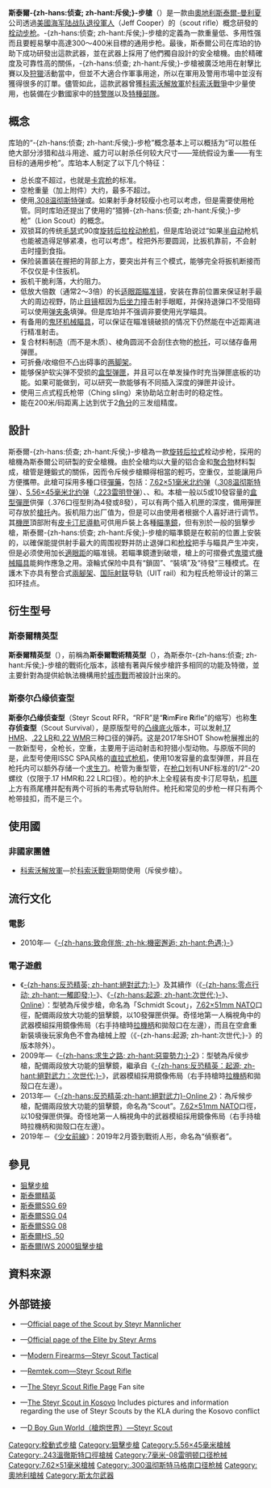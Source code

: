 {{noteTA
|G1=軍事
|G2=長度單位
|G3=Firearms
}}
{{Infobox Weapon
|image= File:Steyr-Scout.jpg
|image_size= 300px
|caption= 斯泰爾-{zh-hans:侦查; zh-hant:斥侯;}-步槍
|origin= {{flagcountry|Austria}}
|manufacturer=[[斯泰爾-曼利夏|斯泰爾-曼利夏]]
|wars=[[科索沃戰爭|科索沃戰爭]]
|name= 斯泰爾-{zh-hans:侦查; zh-hant:斥侯;}-步槍
|type= [[手動槍機|栓式步槍]]
|design_date= 1980年代
|production_date= 1983年－
|used_by= [[科索沃解放軍|科索沃解放軍]]
|cartridge= [[5.56×45mm_NATO|5.56×45毫米NATO]]、[[7.62×51mm_NATO|7.62×51毫米NATO]]、{{tsl|en|.243 Winchester|.243温徹斯特}}、{{tsl|en|7mm-08 Remington|7毫米-08雷明登}}、[[.300溫徹斯特麥格農|.300溫徹斯特麥格農]]、{{tsl|en|.376 Steyr|.376斯泰爾}}
|is_ranged=yes
|length= 103.9厘米（40.9英吋）
|part_length= 415毫米（16.3英吋）
|weight= 空槍（沒有瞄準鏡）：3.3公斤（7.28 [[磅|磅]]）
|mode= {{tsl|en|Repeating rifle|連發步槍|連發}}
|action= [[手動槍機|旋轉後拉式槍機]]
|sights= 瞄準鏡<br/>[[機械瞄具#鬼環|鬼環]]式[[機械瞄具|機械瞄具]]
|feed= -{}-
*.376 steyr：4、8發[[彈匣|彈匣]]
*其他：5、10發[[彈匣|彈匣]]
}}

'''斯泰爾-{zh-hans:侦查; zh-hant:斥侯;}-步槍'''（'''{{lang|en|Steyr Scout}}'''）是一款由[[奧地利|奧地利]][[斯泰爾-曼利夏|斯泰爾-曼利夏]]公司透過[[美國|美國]][[海军陆战队|海军陆战队]][[退役軍人|退役軍人]]{{Link-en|傑夫·庫珀|Jeff Cooper}}（Jeff Cooper）的{{Link-en|斥侯步槍|Scout rifle|-{zh-hans:侦查; zh-hant:斥侯;}-步槍}}（scout rifle）概念研發的[[手动枪机#栓动式枪机|栓动]][[步枪|步枪]]。-{zh-hans:侦查; zh-hant:斥侯;}-步槍的定義為一款重量低、多用性强而且要輕易擊中高達300～400米目標的通用步枪。最後，斯泰爾公司在库珀的协助下成功研發出這款武器，並在武器上採用了他們獨自設計的安全槍機。由於精確度及可靠性高的關係，-{zh-hans:侦查; zh-hant:斥侯;}-步槍被廣泛地用在射擊比賽以及[[狩獵|狩獵]]活動當中，但並不大適合作軍事用途，所以在軍用及警用市場中並沒有獲得很多的訂單。儘管如此，這款武器曾獲[[科索沃解放軍|科索沃解放軍]]於[[科索沃戰爭|科索沃戰爭]]中少量使用，也裝備在少數國家中的[[特警隊|特警隊]]以及[[特種部隊|特種部隊]]。

== 概念 ==
库珀的“-{zh-hans:侦查; zh-hant:斥侯;}-步枪”概念基本上可以概括为“可以胜任绝大部分涉猎和战斗用途、威力可以射杀任何较大尺寸——笼统假设为{{convert|1000|lb|kg|0}}重——有生目标的通用步枪”。库珀本人制定了以下几个特征：
* 总长度不超过{{convert|1|m|in}}，也就是[[卡宾枪|卡宾枪]]的标准。
* 空枪重量（加上附件）大约{{convert|3|kg|lb}}，最多不超过{{convert|3.5|kg|lb}}。
* 使用[[.308_Winchester|.308温彻斯特弹]]或{{tsl|en|7mm-08 Remington|7毫米-08雷明登弹}}。如果射手身材较瘦小也可以考虑{{tsl|en|.243 Winchester|.243温彻斯特弹}}，但是需要使用{{convert|22|in|mm|order=flip}}枪管。同时库珀还提出了使用{{tsl|en|.350 Remington Magnum|.350雷明登马格南弹}}的“猎狮-{zh-hans:侦查; zh-hant:斥侯;}-步枪”（Lion Scout）的概念。
* 双锁耳的传统[[毛瑟|毛瑟]]式90度[[手动枪机#旋转后拉式|旋转后拉]][[手动枪机#栓动式枪机|栓动]][[枪机|枪机]]，但是库珀说过“如果[[半自动步枪|半自动]]枪机也能被造得足够紧凑，也可以考虑”。栓把外形要圆润，比扳机靠前，不会射击时撞到食指。
* 保险装置装在握把的背部上方，要突出并有三个模式，能够完全将扳机断接而不仅仅是卡住扳机。
* 扳机干脆利落，大约{{convert|3|lb|kg}}阻力。
* 低放大倍数（通常2～3倍）的长[[适眼距|适眼距]][[瞄准镜|瞄准镜]]，安装在靠前位置来保证射手最大的周边视野，防止[[眼鏡|目镜]]框因为[[后坐力|后坐力]]撞击射手眼眶，并保持退弹口不受阻碍可以使用[[弹夹条|弹夹条]]填弹。但是库珀并不强调非要使用光学瞄具。
* 有备用的[[机械瞄具#鬼环|鬼环]][[机械瞄具|机械瞄具]]，可以保证在瞄准镜破损的情况下仍然能在中近距离进行精准射击。
* 复合材料制造（而不是木质）、棱角圆润不会刮住衣物的[[枪托|枪托]]，可以储存备用弹匣。
* 可折叠/收缩但不凸出碍事的[[两脚架|两脚架]]。
* 能够保护软尖弹不受损的[[弹匣#盒型弹匣|盒型]][[弹匣|弹匣]]，并且可以在单发操作时充当弹匣底板的功能。如果可能做到，可以研究一款能够有不同插入深度的弹匣井设计。
* 使用三点式程氏枪带（Ching sling）来协助站立射击时的稳定性。
* 能在200米/码距离上达到优于2[[角分|角分]]的三发组精度。

== 設計 ==
斯泰爾-{zh-hans:侦查; zh-hant:斥侯;}-步槍為一款[[手动枪机#旋转后拉式|旋转后拉式]]栓动步枪，採用的槍機為斯泰爾公司研製的安全槍機。由於全槍均以大量的铝合金和[[聚合物|聚合物]]材料製成，槍管是錘鍛式的關係，因而令斥候步槍顯得相當的輕巧，空重仅{{convert|3|kg|lb}}，並能讓用戶方便攜帶。此槍可採用多種口径[[彈藥|彈藥]]，包括：[[7.62×51mm_NATO|7.62×51毫米北约弹]]（[[.308_Winchester|.308温彻斯特弹]]）、[[5.56×45mm_NATO|5.56×45毫米北约弹]]（[[.223_Remington|.223雷明登弹]]）、{{tsl|en|.243 Winchester|.243温徹斯特弹}}、{{tsl|en|.376 Steyr|.376斯泰爾弹}}和{{tsl|en|7mm-08 Remington|7毫米-08雷明登弹}}。本槍一般以5或10發容量的[[彈匣#盒型彈匣|盒型彈匣]]供彈（.376口徑型則為4發或8發），可以有两个插入机匣的深度，備用彈匣可存放於[[槍托|槍托]]內。扳机阻力出厂值为{{convert|3.5|lb|kg|order=flip}}，但是可以由使用者根据个人喜好进行调节。其[[機匣|機匣]]頂部附有[[皮卡汀尼導軌|皮卡汀尼導軌]]可供用戶裝上各種[[瞄準鏡|瞄準鏡]]，但有別於一般的狙擊步槍，斯泰爾-{zh-hans:侦查; zh-hant:斥侯;}-步槍的瞄準鏡是在較前的位置上安裝的，以確保能提供射手最大的周围视野并防止退弹口和[[枪栓|枪栓]]把手与瞄具产生冲突，但是必须使用加长[[適眼距|適眼距]]的瞄准镜。若瞄準鏡遭到破壞，槍上的可摺疊式[[機械瞄具#鬼環|鬼環]]式[[機械瞄具|機械瞄具]]能夠作應急之用。滾輪式保险中具有“鎖固”、“裝填”及“待發”三種模式。在護木下亦具有整合式[[兩腳架|兩腳架]]、[[国际射联|国际射联]]导轨（UIT rail）和为程氏枪带设计的第三扣环挂点。

== 衍生型号 ==
=== 斯泰爾精英型 ===
{{main|斯泰爾精英步槍}}
'''斯泰爾精英型'''（{{lang|en|Steyr Elite}}），前稱為'''斯泰爾戰術精英型'''（{{lang|en|Steyr Tactical Elite}}），為斯泰尔-{zh-hans:侦查; zh-hant:斥侯;}-步槍的戰術化版本，該槍有著與斥候步槍許多相同的功能及特徵，並主要針對為提供給執法機構用於[[城市戰|城市戰]]而被設計出來的。

=== 斯泰尔凸缘侦查型 ===
'''斯泰尔凸缘侦查型'''（Steyr Scout RFR，“RFR”是“'''R'''im'''F'''ire '''R'''ifle”的缩写）也称'''生存侦查型'''（Scout Survival），是原版型号的[[凸缘式底火|凸缘底火]]版本，可以发射[[.17_HMR|.17 HMR]]、[[.22_LR|.22 LR]]和[[.22溫徹斯特馬格南凸緣彈型|.22 WMR]]三种口径的弹药。这是2017年SHOT Show枪展推出的一款新型号，全枪长{{convert|900|mm|in}}，空重{{convert|3.3|kg|lb}}，主要用于运动射击和狩猎小型动物。与原版不同的是，此型号使用ISSC SPA风格的[[手动枪机#直拉式|直拉式]][[枪机|枪机]]，使用10发容量的盒型弹匣，并且在枪托内可以额外存储一个[[求生刀|求生刀]]。枪管为{{convert|20|in|mm|order=flip}}重型管，在[[枪口|枪口]]划有UNF标准的1/2"-20螺纹（仅限于.17 HMR和.22 LR口径）。枪的护木上全程装有皮卡汀尼导轨，[[机匣|机匣]]上方有燕尾槽并配有两个可拆的韦弗式导轨附件。枪托和常见的步枪一样只有两个枪带挂扣，而不是三个。

== 使用國 ==
=== 非國家團體 ===
* [[科索沃解放軍|科索沃解放軍]]—於[[科索沃戰爭|科索沃戰爭]]期間使用（斥侯步槍）。

== 流行文化 ==
=== 電影 ===
* 2010年—《[[色遇|-{zh-hans:致命伴旅; zh-hk:機密邂逅; zh-hant:色遇;}-]]》

=== 電子遊戲 ===
*《[[絕對武力|-{zh-hans:反恐精英; zh-hant:絕對武力;}-]]》及其續作（《[[絕對武力：一觸即發|-{zh-hans:零点行动; zh-hant:一觸即發;}-]]》、《[[絕對武力：次世代|-{zh-hans:起源; zh-hant:次世代;}-]]》、[[絕對武力Online|Online]]）：型號為斥侯步槍，命名為「Schmidt Scout」，[[7.62×51mm_NATO|7.62×51mm NATO]]口徑，配備兩段放大功能的狙擊鏡，以10發彈匣供彈。奇怪地第一人稱視角中的武器模組採用鏡像佈局（右手持槍時[[拉機柄|拉機柄]]和拋殼口在左邊），而且在空倉重新裝填後玩家角色不會為槍械上膛（《-{zh-hans:起源; zh-hant:次世代;}-》的版本除外）。
* 2009年—《[[惡靈勢力2|-{zh-hans:求生之路; zh-hant:惡靈勢力;}-2]]》：型號為斥侯步槍，配備兩段放大功能的狙擊鏡，繼承自《[[絕對武力：次世代|-{zh-hans:反恐精英：起源; zh-hant:絕對武力：次世代;}-]]》，武器模組採用鏡像佈局（右手持槍時[[拉機柄|拉機柄]]和拋殼口在左邊）。
* 2013年—《[[絕對武力Online2|-{zh-hans:反恐精英;zh-hant:絕對武力}-Online 2]]》：為斥候步槍，配備兩段放大功能的狙擊鏡，命名為“Scout”。[[7.62×51mm_NATO|7.62×51mm NATO]]口徑，以10發彈匣供彈。奇怪地第一人稱視角中的武器模組採用鏡像佈局（右手持槍時拉機柄和拋殼口在左邊）。
* 2019年－《[[少女前線|少女前線]]》：2019年2月簽到戰術人形，命名為“偵察者”。

== 參見 ==
* [[狙擊步槍|狙擊步槍]]
* [[斯泰爾精英步槍|斯泰爾精英]]
* [[斯泰爾SSG_69狙擊步槍|斯泰爾SSG 69]]
* [[斯泰爾SSG_04狙擊步槍|斯泰爾SSG 04]]
* [[斯泰爾SSG_08狙擊步槍|斯泰爾SSG 08]]
* [[斯泰爾HS_.50狙擊步槍|斯泰爾HS .50]]
* [[斯泰爾IWS_2000狙擊步槍|斯泰爾IWS 2000狙擊步槍]]

== 資料來源 ==
<div class="references-small">
<references />
</div>

== 外部链接 ==
* {{en icon}}—[https://web.archive.org/web/20080329052813/http://www.steyr-mannlicher.com/en/hunting-weapons/mannlicher-scout/ Official page of the Scout by Steyr Mannlicher]
* {{en icon}}—[http://www.steyrarms.com/index.php?id=30 Official page of the Elite by Steyr Arms] {{Wayback|url=http://www.steyrarms.com/index.php?id=30 |date=20151229014159 }}
* {{en icon}}—[http://world.guns.ru/sniper/sniper-rifles/at/steyr-scout-tactical-e.html Modern Firearms—Steyr Scout Tactical] {{Wayback|url=http://world.guns.ru/sniper/sniper-rifles/at/steyr-scout-tactical-e.html |date=20160928144316 }}
* {{en icon}}—[http://www.remtek.com/arms/steyr/scout/scout.htm Remtek.com—Steyr Scout Rifle] {{Wayback|url=http://www.remtek.com/arms/steyr/scout/scout.htm |date=20210118032324 }}
* {{en icon}}—[http://www.steyrscout.org/ The Steyr Scout Rifle Page] {{Wayback|url=http://www.steyrscout.org/ |date=20210227135218 }} Fan site
* {{en icon}}—[http://www.steyrscout.org/kosovo.htm The Steyr Scout in Kosovo] {{Wayback|url=http://www.steyrscout.org/kosovo.htm |date=20210316033136 }} Includes pictures and information regarding the use of Steyr Scouts by the KLA during the Kosovo conflict
* {{zh icon}}—[http://pewpewpew.work/austria/steyr/scout/scout.htm D Boy Gun World（槍炮世界）—Steyr Scout] {{Wayback|url=http://pewpewpew.work/austria/steyr/scout/scout.htm |date=20201128013613 }}
<references/>

{{斯泰爾槍械}}

{{DEFAULTSORT:S施}}
[[Category:栓動式步槍|Category:栓動式步槍]]
[[Category:狙擊步槍|Category:狙擊步槍]]
[[Category:5.56×45毫米槍械|Category:5.56×45毫米槍械]]
[[Category:.243溫徹斯特口徑槍械|Category:.243溫徹斯特口徑槍械]]
[[Category:7毫米-08雷明顿口径枪械|Category:7毫米-08雷明顿口径枪械]]
[[Category:7.62×51毫米槍械|Category:7.62×51毫米槍械]]
[[Category:.300温彻斯特马格南口径枪械|Category:.300温彻斯特马格南口径枪械]]
[[Category:奧地利槍械|Category:奧地利槍械]]
[[Category:斯太尔武器|Category:斯太尔武器]]